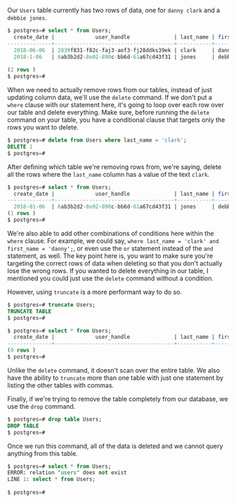 <link href="style.css" rel="stylesheet"></link>

Our `Users` table currently has two rows of data, one for `danny clark` and a `debbie jones`. 
 
```sql 
$ postgres=# select * from Users; 
  create_date |             user_handle              | last_name | first _name 
--------------+--------------------------------------+-----------+-------------
  2018-06-06  | 2839f831-f82c-faj3-aof3-fj28ddks39ek | clark     | danny  
  2018-1-06   | 6ab3b2d2-8e02-890c-bb6d-61a67cd43f31 | jones     | debbie  
  
(2 rows )
$ postgres=#
```

When we need to actually remove rows from our tables, instead of just updating column data, we'll use the `delete` command. If we don't put a `where` clause with our statement here, it's going to loop over each row over our table and delete everything. Make sure, before running the `delete` command on your table, you have a conditional clause that targets only the rows you want to delete. 

```sql 
$ postgres=# delete from Users where last_name = 'clark';
DELETE 1
$ postgres=#
```

After defining which table we're removing rows from, we're saying, delete all the rows where the `last_name` column has a value of the text `clark`.

```sql 
$ postgres=# select * from Users; 
  create_date |             user_handle              | last_name | first _name 
--------------+--------------------------------------+-----------+-------------
  2018-01-06  | 6ab3b2d2-8e02-890c-bb6d-61a67cd43f31 | jones     | debbie  
(1 rows )
$ postgres=#
```

We're also able to add other combinations of conditions here within the `where` clause. 
For example, we could say, `where last_name = 'clark' and first_name = 'danny';`, or even use the `or` statement instead of the `and` statement, as well. The key point here is, you want to make sure you're targeting the correct rows of data when deleting so that you don't actually lose the wrong rows. If you wanted to delete everything in our table, I mentioned you could just use the `delete` command without a condition.

However, using `truncate` is a more performant way to do so. 

```sql 
$ postgres=# truncate Users;
TRUNCATE TABLE
$ postgres=#
```

```sql 
$ postgres=# select * from Users; 
  create_date |             user_handle              | last_name | first _name 
--------------+--------------------------------------+-----------+-------------
(0 rows )
$ postgres=#
```

Unlike the `delete` command, it doesn't scan over the entire table. We also have the ability to `truncate` more than one table with just one statement by listing the other tables with commas.

Finally, if we're trying to remove the table completely from our database, we use the `drop` command. 

```sql 
$ postgres=# drop table Users;
DROP TABLE
$ postgres=#
```

Once we run this command, all of the data is deleted and we cannot query anything from this table.

```sql 
$ postgres=# select * from Users; 
ERROR: relation "users" does not exist
LINE 1: select * from Users;
 
$ postgres=#
```